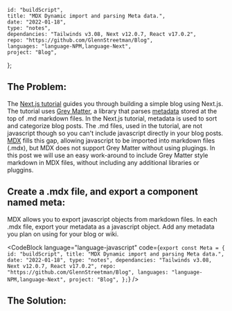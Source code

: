 
    id: "buildScript",
    title: "MDX Dynamic import and parsing Meta data.",
    date: "2022-01-18",
    type: "notes",
    dependancies: "Tailwinds v3.08, Next v12.0.7, React v17.0.2",
    repo: "https://github.com/GlennStreetman/Blog",
    languages: "language-NPM,language-Next",
    project: "Blog",
};

## The Problem:

The [Next.js tutorial](https://nextjs.org/learn/basics/create-nextjs-app?utm_source=next-site&utm_medium=nav-cta&utm_campaign=next-website)
guides you through building a simple blog using Next.js. The tutorial uses [Grey Matter](https://www.npmjs.com/package/gray-matter), a library that parses
[metadata](https://nextjs.org/learn/basics/assets-metadata-css/metadata) stored at the top of .md markdown files. In the Next.js tutorial, metadata is used to sort and categorize blog posts.
The .md files, used in the tutorial, are not javascript though so you can't include javascript directly in your blog posts. [MDX](https://mdxjs.com/) fills this gap, allowing javascript to be imported
into markdown files (.mdx), but MDX does not support Grey Matter without using plugings. In this post we will use an easy work-around to include Grey Matter style markdown in MDX files, without including
any additional libraries or pluggins.

## Create a .mdx file, and export a component named meta:

MDX allows you to export javascript objects from markdown files. In each .mdx file, export your metadata as a javascript object. Add any metadata you plan on using for your blog or wiki.

<CodeBlock
    language="language-javascript"
    code={`export const Meta = {
    id: "buildScript",
    title: "MDX Dynamic import and parsing Meta data.",
    date: "2022-01-18",
    type: "notes",
    dependancies: "Tailwinds v3.08, Next v12.0.7, React v17.0.2",
    repo: "https://github.com/GlennStreetman/Blog",
    languages: "language-NPM,language-Next",
    project: "Blog",
};`}
/>

## The Solution:
